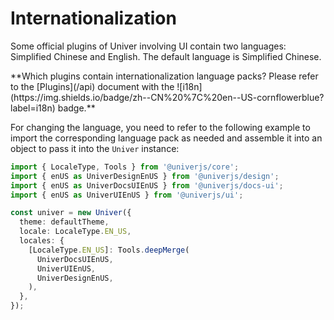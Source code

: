 
# Internationalization

Some official plugins of Univer involving UI contain two languages: Simplified Chinese and English. The default language is Simplified Chinese.

<Callout type="info" emoji="ℹ️">
  **Which plugins contain internationalization language packs? Please refer to the [Plugins](/api) document with the ![i18n](https://img.shields.io/badge/zh--CN%20%7C%20en--US-cornflowerblue?label=i18n) badge.**
</Callout>

For changing the language, you need to refer to the following example to import the corresponding language pack as needed and assemble it into an object to pass it into the `Univer` instance:

```typescript
import { LocaleType, Tools } from '@univerjs/core';
import { enUS as UniverDesignEnUS } from '@univerjs/design';
import { enUS as UniverDocsUIEnUS } from '@univerjs/docs-ui';
import { enUS as UniverUIEnUS } from '@univerjs/ui';

const univer = new Univer({
  theme: defaultTheme,
  locale: LocaleType.EN_US,
  locales: {
    [LocaleType.EN_US]: Tools.deepMerge(
      UniverDocsUIEnUS,
      UniverUIEnUS,
      UniverDesignEnUS,
    ),
  },
});
```
